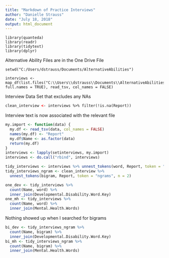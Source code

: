 ---
title: "Markdown of Practice Interviews"
author: "Danielle Strauss"
date: "July 18, 2018"
output: html_document
---

```{Loading Packages}
library(quanteda)
library(readr)
library(tidytext)
library(dplyr)
```

Alternative Ability Files are in the One Drive File

```{Set working directory}
setwd("C:/Users/dstrauss/Documents/AlternativeAbilities")
```



```{Create List with all the Files}
interviews <- map_df(list.files("C:\\Users\\dstrauss\\Documents\\AlternativeAbilities", full.names = TRUE), read_tsv, col_names = FALSE)
```

Interview Data Set that excludes any NAs
```{w/o NAs}
clean_interview <- interviews %>% filter(!is.na(Report))
```

Interview text is now associated with the relevant file 
```{r}
my.import <- function(data) {
  my.df <- read_tsv(data, col_names = FALSE)
  names(my.df) <- "Report" 
  my.df$Name <- as.factor(data)
  return(my.df)
}
interviews <- lapply(setinterviews, my.import)
interviews <- do.call("rbind", interviews)
```

```{r Tidying Interviews for one word and two word tokens}
tidy_interviews <- interviews %>% unnest_tokens(word, Report, token = "words")
tidy_interviews_ngram <- clean_interview %>% 
  unnest_tokens(bigram, Report, token = "ngrams", n = 2)
```

```{r Pulling out words associated with developmental disabilities and mental health}
one_dev <- tidy_interviews %>% 
  count(Name, word) %>%
  inner_join(Developmental.Disability.Word.Key)
one_mh <- tidy_interviews %>%
  count(Name, word) %>%
  inner_join(Mental.Health.Words)
```

Nothing showed up when I searched for bigrams
```{r Bigram search for dev disabilities and mental health}
bi_dev <- tidy_interviews_ngram %>%
  count(Name, bigram) %>%
  inner_join(Developmental.Disability.Word.Key)
bi_mh <- tidy_interviews_ngram %>%
  count(Name, bigram) %>%
  inner_join(Mental.Health.Words)
```

